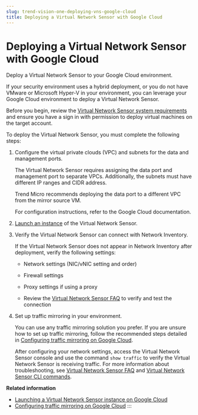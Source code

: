 ```yaml
---
slug: trend-vision-one-deploying-vns-google-cloud
title: Deploying a Virtual Network Sensor with Google Cloud
---
```

# Deploying a Virtual Network Sensor with Google Cloud

Deploy a Virtual Network Sensor to your Google Cloud environment.

If your security environment uses a hybrid deployment, or you do not have VMware or Microsoft Hyper-V in your environment, you can leverage your Google Cloud environment to deploy a Virtual Network Sensor.

Before you begin, review the [Virtual Network Sensor system requirements](network-sensor-sys-reqs.mdx) and ensure you have a sign in with permission to deploy virtual machines on the target account.

To deploy the Virtual Network Sensor, you must complete the following steps:

1.  Configure the virtual private clouds (VPC) and subnets for the data and management ports.

    The Virtual Network Sensor requires assigning the data port and management port to separate VPCs. Additionally, the subnets must have different IP ranges and CIDR address.

    Trend Micro recommends deploying the data port to a different VPC from the mirror source VM.

    For configuration instructions, refer to the Google Cloud documentation.

2.  [Launch an instance](launching-vns-instance-google-cloud.mdx) of the Virtual Network Sensor.

3.  Verify the Virtual Network Sensor can connect with Network Inventory.

    If the Virtual Network Sensor does not appear in Network Inventory after deployment, verify the following settings:

    - Network settings (NIC/vNIC setting and order)

    - Firewall settings

    - Proxy settings if using a proxy

    - Review the [Virtual Network Sensor FAQ](virtual-network-sensor-faqs.mdx) to verify and test the connection

4.  Set up traffic mirroring in your environment.

    You can use any traffic mirroring solution you prefer. If you are unsure how to set up traffic mirroring, follow the recommended steps detailed in [Configuring traffic mirroring on Google Cloud](traffic-mirroring-google-cloud.mdx).

    After configuring your network settings, access the Virtual Network Sensor console and use the command `show traffic` to verify the Virtual Network Sensor is receiving traffic. For more information about troubleshooting, see [Virtual Network Sensor FAQ](virtual-network-sensor-faqs.mdx) and [Virtual Network Sensor CLI commands](virtual-network-sensor-cli-commands.mdx).

**Related information**

- [Launching a Virtual Network Sensor instance on Google Cloud](launching-vns-instance-google-cloud.md "Deploy the Virtual Network Sensor on your Google Cloud environment.")
- [Configuring traffic mirroring on Google Cloud](traffic-mirroring-google-cloud.md "Set up your VPC networks to enable traffic mirroring to your Virtual Network Sensor data port.")
:::
